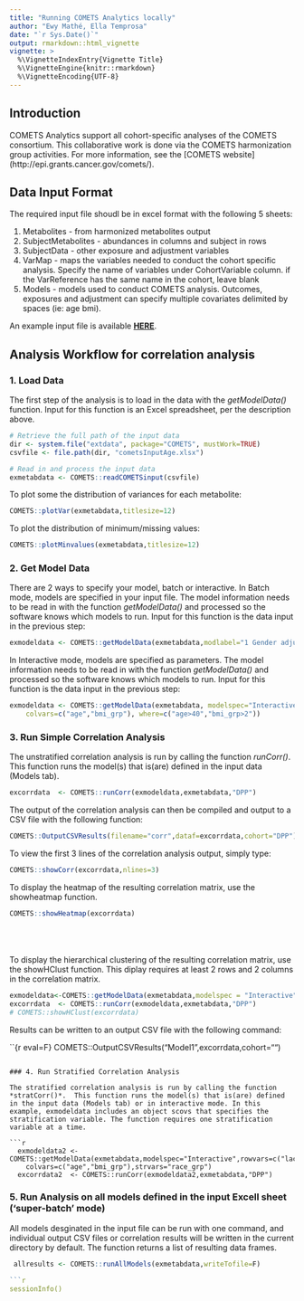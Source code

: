 ```yaml
---
title: "Running COMETS Analytics locally"
author: "Ewy Mathé, Ella Temprosa"
date: "`r Sys.Date()`"
output: rmarkdown::html_vignette
vignette: >
  %\VignetteIndexEntry{Vignette Title}
  %\VignetteEngine{knitr::rmarkdown}
  %\VignetteEncoding{UTF-8}
---
```


## Introduction

COMETS Analytics support all cohort-specific analyses of the COMETS consortium. This collaborative work is done via the COMETS harmonization group activities. For more information, see the [COMETS website] (http://epi.grants.cancer.gov/comets/).

## Data Input Format

The required input file shoudl be in excel format with the following 5 sheets: 

  1. Metabolites - from harmonized metabolites output
  2. SubjectMetabolites - abundances in columns and subject in rows
  3. SubjectData - other exposure and adjustment variables
  4. VarMap - maps the variables needed to conduct the cohort specific analysis. Specify the name of variables under CohortVariable column. if the VarReference has the same name in the cohort, leave blank
  5. Models - models used to conduct COMETS analysis. Outcomes, exposures and adjustment can specify multiple covariates delimited by spaces (ie: age bmi).

An example input file is available [**HERE**](https://www.comets-analytics.org/examples/cometsInput.xlsx).

## Analysis Workflow for correlation analysis

### 1. Load Data

The first step of the analysis is to load in the data with the *getModelData()* function.  Input for this function is an Excel spreadsheet, per the description above.  

```r
# Retrieve the full path of the input data
dir <- system.file("extdata", package="COMETS", mustWork=TRUE)
csvfile <- file.path(dir, "cometsInputAge.xlsx")

# Read in and process the input data
exmetabdata <- COMETS::readCOMETSinput(csvfile)
```

To plot some the distribution of variances for each metabolite:
```r
COMETS::plotVar(exmetabdata,titlesize=12)
```

To plot the distribution of minimum/missing values:
```r
COMETS::plotMinvalues(exmetabdata,titlesize=12)
```

### 2. Get Model Data

There are 2 ways to specify your model, batch or interactive.
In Batch mode, models are specified in your input file. The model information needs to be read in with the function *getModelData()* and processed so the software knows which models to run.  Input for this function is the data input in the previous step:

```r
exmodeldata <- COMETS::getModelData(exmetabdata,modlabel="1 Gender adjusted")
```
In Interactive mode, models are specified as parameters. The model information needs to be read in with the function *getModelData()* and processed so the software knows which models to run.  Input for this function is the data input in the previous step:

```r
exmodeldata <- COMETS::getModelData(exmetabdata, modelspec="Interactive",
	colvars=c("age","bmi_grp"), where=c("age>40","bmi_grp>2"))
```

### 3. Run Simple Correlation Analysis

The unstratified correlation analysis is run by calling the function *runCorr()*.  This function runs the model(s) that is(are) defined in the input data (Models tab).  

```r
excorrdata  <- COMETS::runCorr(exmodeldata,exmetabdata,"DPP")
```

The output of the correlation analysis can then be compiled and output to a CSV file with the following function:
```r
COMETS::OutputCSVResults(filename="corr",dataf=excorrdata,cohort="DPP")
```

To view the first 3 lines of the correlation analysis output, simply type:
```r
COMETS::showCorr(excorrdata,nlines=3)
```

To display the heatmap of the resulting correlation matrix, use the showheatmap function.
```r
COMETS::showHeatmap(excorrdata)
```
\
\
\
To display the hierarchical clustering of the resulting correlation matrix, use the showHClust function. This diplay requires at least 2 rows and 2 columns in the correlation matrix.

```r
exmodeldata<-COMETS::getModelData(exmetabdata,modelspec = "Interactive",colvars = c("bmi_grp","age"))
excorrdata  <- COMETS::runCorr(exmodeldata,exmetabdata,"DPP")
# COMETS::showHClust(excorrdata)
```

Results can be written to an output CSV file with the following command:

``{r eval=F}
COMETS::OutputCSVResults("Model1",excorrdata,cohort="")
```

### 4. Run Stratified Correlation Analysis

The stratified correlation analysis is run by calling the function *stratCorr()*.  This function runs the model(s) that is(are) defined in the input data (Models tab) or in interactive mode. In this example, exmodeldata includes an object scovs that specifies the stratification variable. The function requires one stratification variable at a time.       

```r
  exmodeldata2 <- COMETS::getModelData(exmetabdata,modelspec="Interactive",rowvars=c("lactose","lactate"),
	colvars=c("age","bmi_grp"),strvars="race_grp")
  excorrdata2  <- COMETS::runCorr(exmodeldata2,exmetabdata,"DPP")
```

### 5. Run Analysis on all models defined in the input Excell sheet ('super-batch' mode)

All models desginated in the input file can be run with one command, and individual output CSV files or correlation results will be written in the current directory by default. The function returns a list of resulting data frames.

```r
 allresults <- COMETS::runAllModels(exmetabdata,writeTofile=F)

```r
sessionInfo()
```
